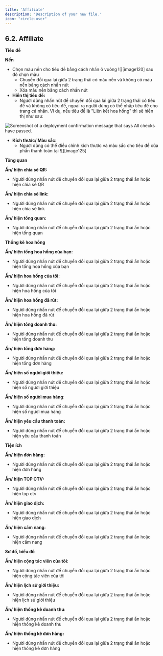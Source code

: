 ```yaml
---
title: 'Affiliate'
description: 'Description of your new file.'
icon: "circle-user"
---
```


## **6.2. Affiliate**

**Tiêu đề**

**Nền**

- Chọn màu nền cho tiêu đề bằng cách nhấn ô vuông ![][image120] sau đó chọn màu
  - Chuyển đổi qua lại giữa 2 trạng thái có màu nền và không có màu nền bằng cách nhấn nút <Icon icon="eye" color="#cfcfcf" size={15} />
  - Xóa màu nền bằng cách nhấn nút <Icon icon="minus" color="#cfcfcf" size={15} />
- **Hiển thị tiêu đề:**
  - Người dùng nhấn nút <Icon icon="toggle-large-on" color="#0a06e4" size={15} /> để chuyển đổi qua lại giữa 2 trạng thái có tiêu đề và không có tiêu đề, ngoài ra người dùng có thể nhập tiêu đề cho trang cá nhân. Ví dụ, nếu tiêu đề là "Liên kết hoa hồng" thì sẽ hiển thị như sau:

<Frame caption="Tiêu đề Affilate  ">
  <img
    src="https://aimini-upload.sgp1.digitaloceanspaces.com/image127_8c06100eec.png"
    alt="Screenshot of a deployment confirmation message that says All checks have passed."
    style={{ borderRadius:"0.5rem" }}
    title=""
  />
</Frame>

- **Kích thước/ Màu sắc**:
  - Người dùng có thể điều chỉnh kích thước và màu sắc cho tiêu đề của phần thanh toán tại ![][image125]

**Tổng quan**

**Ẩn/ hiện chia sẻ QR:**

- Người dùng nhấn nút <Icon icon="toggle-large-on" color="#0a06e4" size={15} /> để chuyển đổi qua lại giữa 2 trạng thái ẩn hoặc hiện chia sẻ QR

**Ẩn/ hiện chia sẻ link:**

- Người dùng nhấn nút <Icon icon="toggle-large-on" color="#0a06e4" size={15} /> để chuyển đổi qua lại giữa 2 trạng thái ẩn hoặc hiện chia sẻ link

**Ẩn/ hiện tổng quan:**

- Người dùng nhấn nút <Icon icon="toggle-large-on" color="#0a06e4" size={15} /> để chuyển đổi qua lại giữa 2 trạng thái ẩn hoặc hiện tổng quan

**Thống kê hoa hồng**

**Ẩn/ hiện tổng hoa hồng của bạn:**

- Người dùng nhấn nút <Icon icon="toggle-large-on" color="#0a06e4" size={15} /> để chuyển đổi qua lại giữa 2 trạng thái ẩn hoặc hiện tổng hoa hồng của bạn

**Ẩn/ hiện hoa hồng của tôi:**

- Người dùng nhấn nút <Icon icon="toggle-large-on" color="#0a06e4" size={15} /> để chuyển đổi qua lại giữa 2 trạng thái ẩn hoặc hiện hoa hồng của tôi

**Ẩn/ hiện hoa hồng đã rút:**

- Người dùng nhấn nút <Icon icon="toggle-large-on" color="#0a06e4" size={15} /> để chuyển đổi qua lại giữa 2 trạng thái ẩn hoặc hiện hoa hồng đã rút

**Ẩn/ hiện tổng doanh thu:**

- Người dùng nhấn nút <Icon icon="toggle-large-on" color="#0a06e4" size={15} /> để chuyển đổi qua lại giữa 2 trạng thái ẩn hoặc hiện tổng doanh thu

**Ẩn/ hiện tổng đơn hàng:**

- Người dùng nhấn nút <Icon icon="toggle-large-on" color="#0a06e4" size={15} /> để chuyển đổi qua lại giữa 2 trạng thái ẩn hoặc hiện tổng đơn hàng

**Ẩn/ hiện số người giới thiệu:**

- Người dùng nhấn nút <Icon icon="toggle-large-on" color="#0a06e4" size={15} /> để chuyển đổi qua lại giữa 2 trạng thái ẩn hoặc hiện số người giới thiệu

**Ẩn/ hiện số người mua hàng:**

- Người dùng nhấn nút <Icon icon="toggle-large-on" color="#0a06e4" size={15} /> để chuyển đổi qua lại giữa 2 trạng thái ẩn hoặc hiện số người mua hàng

**Ẩn/ hiện yêu cầu thanh toán:**

- Người dùng nhấn nút <Icon icon="toggle-large-on" color="#0a06e4" size={15} /> để chuyển đổi qua lại giữa 2 trạng thái ẩn hoặc hiện yêu cầu thanh toán

**Tiện ích**

**Ẩn/ hiện đơn hàng:**

- Người dùng nhấn nút <Icon icon="toggle-large-on" color="#0a06e4" size={15} /> để chuyển đổi qua lại giữa 2 trạng thái ẩn hoặc hiện đơn hàng

**Ẩn/ hiện TOP CTV:**

- Người dùng nhấn nút <Icon icon="toggle-large-on" color="#0a06e4" size={15} /> để chuyển đổi qua lại giữa 2 trạng thái ẩn hoặc hiện top ctv

**Ẩn/ hiện giao dịch:**

- Người dùng nhấn nút <Icon icon="toggle-large-on" color="#0a06e4" size={15} /> để chuyển đổi qua lại giữa 2 trạng thái ẩn hoặc hiện giao dịch

**Ẩn/ hiện cẩm nang:**

- Người dùng nhấn nút <Icon icon="toggle-large-on" color="#0a06e4" size={15} /> để chuyển đổi qua lại giữa 2 trạng thái ẩn hoặc hiện cẩm nang

**Sơ đồ, biểu đồ**

**Ẩn/ hiện cộng tác viên của tôi:**

- Người dùng nhấn nút <Icon icon="toggle-large-on" color="#0a06e4" size={15} /> để chuyển đổi qua lại giữa 2 trạng thái ẩn hoặc hiện cộng tác viên của tôi

**Ẩn/ hiện lịch sử giới thiệu:**

- Người dùng nhấn nút <Icon icon="toggle-large-on" color="#0a06e4" size={15} /> để chuyển đổi qua lại giữa 2 trạng thái ẩn hoặc hiện lịch sử giới thiệu

**Ẩn/ hiện thống kê doanh thu:**

- Người dùng nhấn nút <Icon icon="toggle-large-on" color="#0a06e4" size={15} /> để chuyển đổi qua lại giữa 2 trạng thái ẩn hoặc hiện thống kê doanh thu

**Ẩn/ hiện thống kê đơn hàng:**

- Người dùng nhấn nút <Icon icon="toggle-large-on" color="#0a06e4" size={15} /> để chuyển đổi qua lại giữa 2 trạng thái ẩn hoặc hiện thống kê đơn hàng
